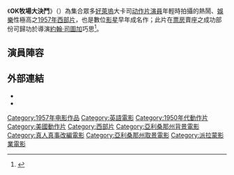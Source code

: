 {{noteTA
|T=zh-hk:龍虎山生死鬥;zh-tw:龍爭虎鬥;zh-cn:OK牧场大决斗;zh-hant:OK牧場大決鬥;zh-mo:龍虎山生死鬥;
|G1=Show
|1=zh-hk:龍虎山生死鬥;zh-tw:龍爭虎鬥;zh-cn:OK牧场大决斗;zh-hant:OK牧場大決鬥;zh-mo:龍虎山生死鬥;}}
{{Infobox Film
| name           = OK牧場大決鬥
| original_name = Gunfight at the O.K. Corral  
| image          = Gunfight at the O.K. Corral film poster.jpeg
| image size     =
| caption        = ''Gunfight at the O.K. Corral''/''Last Train from Gun Hill'' film poster
| director       = [[約翰·司圖加|約翰·司圖加]]
| producer       = [[Hal_B._Wallis|Hal B. Wallis]]
| writer         = [[Leon_Uris|Leon Uris]]<br>from a story by<br>[[George_Scullin|George Scullin]]
| starring       = [[畢·蘭加士打|畢·蘭加士打]]<br>[[柯克·道格拉斯|柯克·道格拉斯]]<br>[[Rhonda_Fleming|Rhonda Fleming]]<br>[[Jo_Van_Fleet|Jo Van Fleet]]<br>[[John_Ireland_(actor)|John Ireland]]
| music          = [[迪米特里·迪奥姆金|迪米特里·迪奥姆金]]
| cinematography = [[Charles_B._Lang_Jr.|Charles B. Lang Jr.]]
| editing        = 
| distributor    = [[派拉蒙電影|派拉蒙電影]]
| released       = May 30, 1957
| runtime        = 122分鐘
| country        = [[美國電影|美國]]
| awards         = 
| language       = [[英語|英語]]
| budget         = 
| preceded_by    = 
| followed_by    = 
}}
《'''OK牧場大決鬥'''》（{{lang-en|''Gunfight at the O.K. Corral''}}）為集合眾多[[好萊塢|好萊塢]]大卡司[[动作片演員|动作片演員]]年輕時拍攝的熱鬧、[[娛樂|娛樂]]性極高之[[1957年電影|1957年]][[西部片|西部片]]，也是數位[[影星|影星]]早年成名作；此片在[[票房|票房]]賣座之成功部份可歸功於導演[[約翰·司圖加|約翰·司圖加]]巧思<ref>{{Cite web|title=Gunfight at the O.K. Corral (1957) - Notes - TCM.com|url=https://web.archive.org/web/20190110212901/http://www.tcm.com/tcmdb/title/4614/Gunfight-at-the-O-K-Corral/notes.html|access-date=2022-05-05|date=2019-01-10|work=web.archive.org}}</ref>。

== 演員陣容 ==
<references />
==外部連結==
* {{imdb title |id=0050468}}
* {{tcmdb title | id=4614}}

{{DEFAULTSORT:Gunfight at the O.K. Corral}}
{{American film-stub}}

[[Category:1957年电影作品|Category:1957年电影作品]]
[[Category:英語電影|Category:英語電影]]
[[Category:1950年代動作片|Category:1950年代動作片]]
[[Category:美國動作片|Category:美國動作片]]
[[Category:西部片|Category:西部片]]
[[Category:亞利桑那州背景電影|Category:亞利桑那州背景電影]]
[[Category:真人真事改編電影|Category:真人真事改編電影]]
[[Category:亞利桑那州取景電影|Category:亞利桑那州取景電影]]
[[Category:派拉蒙影業電影|Category:派拉蒙影業電影]]